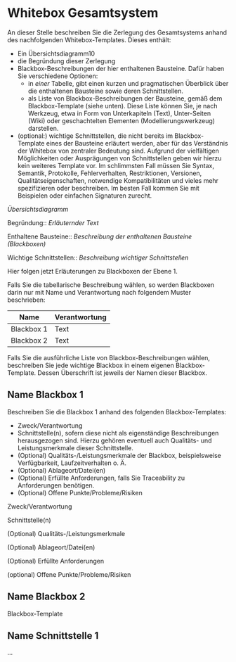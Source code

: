 # Whitebox Gesamtsystem

An dieser Stelle beschreiben Sie die Zerlegung des Gesamtsystems anhand des nachfolgenden Whitebox-Templates.
Dieses enthält:

- Ein Übersichtsdiagramm10
- die Begründung dieser Zerlegung
- Blackbox-Beschreibungen der hier enthaltenen Bausteine. Dafür haben Sie verschiedene Optionen:
    - in _einer_ Tabelle, gibt einen kurzen und pragmatischen Überblick über die enthaltenen Bausteine sowie deren Schnittstellen.
    - als Liste von Blackbox-Beschreibungen der Bausteine, gemäß dem Blackbox-Template (siehe unten). Diese Liste können Sie, je nach Werkzeug, etwa in Form von Unterkapiteln (Text), Unter-Seiten (Wiki) oder geschachtelten Elementen (Modellierungswerkzeug) darstellen.
- (optional:) wichtige Schnittstellen, die nicht bereits im Blackbox-Template eines der Bausteine erläutert werden, aber für das Verständnis der Whitebox von zentraler Bedeutung sind. Aufgrund der vielfältigen Möglichkeiten oder Ausprägungen von Schnittstellen geben wir hierzu kein weiteres Template vor. Im schlimmsten Fall müssen Sie Syntax, Semantik, Protokolle, Fehlerverhalten, Restriktionen, Versionen, Qualitätseigenschaften, notwendige Kompatibilitäten und vieles mehr spezifizieren oder beschreiben. Im besten Fall kommen Sie mit Beispielen oder einfachen Signaturen zurecht.


*Übersichtsdiagramm*

Begründung:: *Erläuternder Text*

Enthaltene Bausteine:: *Beschreibung der enthaltenen Bausteine (Blackboxen)*

Wichtige Schnittstellen:: *Beschreibung wichtiger Schnittstellen*


Hier folgen jetzt Erläuterungen zu Blackboxen der Ebene 1.

Falls Sie die tabellarische Beschreibung wählen, so werden Blackboxen darin nur mit Name und Verantwortung nach folgendem Muster beschrieben:


| **Name**       | **Verantwortung** |
|----------------|-------------------|
| Blackbox 1 | Text          |
| Blackbox 2 | Text          |

Falls Sie die ausführliche Liste von Blackbox-Beschreibungen wählen, beschreiben Sie jede wichtige Blackbox in einem eigenen Blackbox-Template.
Dessen Überschrift ist jeweils der Namen dieser Blackbox.

## Name Blackbox 1


Beschreiben Sie die Blackbox 1 anhand des folgenden Blackbox-Templates:

- Zweck/Verantwortung
- Schnittstelle(n), sofern diese nicht als eigenständige Beschreibungen herausgezogen sind. Hierzu gehören eventuell auch Qualitäts- und Leistungsmerkmale dieser Schnittstelle.
- (Optional) Qualitäts-/Leistungsmerkmale der Blackbox, beispielsweise Verfügbarkeit, Laufzeitverhalten o. Ä.
- (Optional) Ablageort/Datei(en)
- (Optional) Erfüllte Anforderungen, falls Sie Traceability zu Anforderungen benötigen.
- (Optional) Offene Punkte/Probleme/Risiken


Zweck/Verantwortung

Schnittstelle(n)

(Optional) Qualitäts-/Leistungsmerkmale

(Optional) Ablageort/Datei(en)

(Optional) Erfüllte Anforderungen

(optional) Offene Punkte/Probleme/Risiken

## Name Blackbox 2

Blackbox-Template


## Name Schnittstelle 1

...